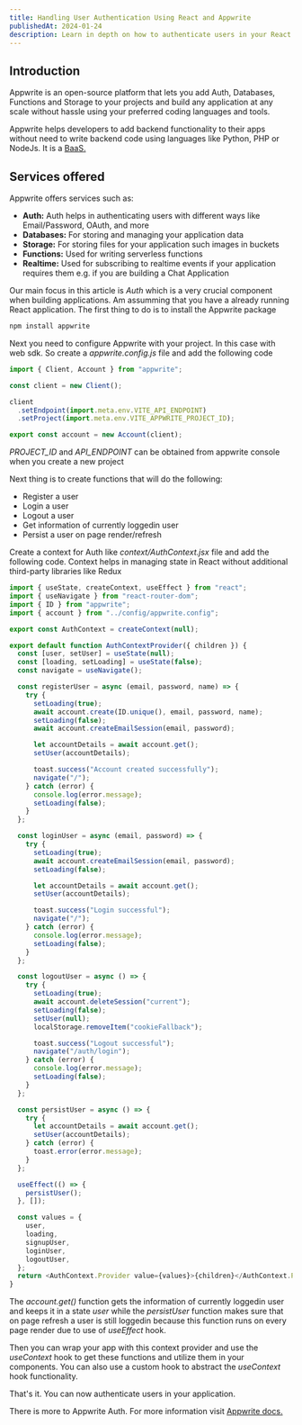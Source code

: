 ---
title: Handling User Authentication Using React and Appwrite
publishedAt: 2024-01-24
description: Learn in depth on how to authenticate users in your React projects with Appwrite Cloud which eliminates the need for backend code
---

## Introduction

Appwrite is an open-source platform that lets you add Auth, Databases, Functions and Storage to your projects and build any application at any scale without hassle using your preferred coding languages and tools.

Appwrite helps developers to add backend functionality to their apps without need to write backend code using languages like Python, PHP or NodeJs. It is a [BaaS.](https://www.cloudflare.com/learning/serverless/glossary/backend-as-a-service-baas/)

## Services offered

Appwrite offers services such as:

- **Auth:** Auth helps in authenticating users with different ways like Email/Password, OAuth, and more
- **Databases:** For storing and managing your application data
- **Storage:** For storing files for your application such images in buckets
- **Functions:** Used for writing serverless functions
- **Realtime:** Used for subscribing to realtime events if your application requires them e.g. if you are building a Chat Application

Our main focus in this article is _Auth_ which is a very crucial component when building applications.
Am assumming that you have a already running React application. The first thing to do is to install the Appwrite package

```bash
npm install appwrite
```

Next you need to configure Appwrite with your project. In this case with web sdk. So create a _appwrite.config.js_ file and add the following code

```javascript
import { Client, Account } from "appwrite";

const client = new Client();

client
  .setEndpoint(import.meta.env.VITE_API_ENDPOINT)
  .setProject(import.meta.env.VITE_APPWRITE_PROJECT_ID);

export const account = new Account(client);
```

_PROJECT_ID_ and _API_ENDPOINT_ can be obtained from appwrite console when you create a new project

Next thing is to create functions that will do the following:

- Register a user
- Login a user
- Logout a user
- Get information of currently loggedin user
- Persist a user on page render/refresh

Create a context for Auth like _context/AuthContext.jsx_ file and add the following code. Context helps in managing state in React without additional third-party libraries like Redux

```javascript
import { useState, createContext, useEffect } from "react";
import { useNavigate } from "react-router-dom";
import { ID } from "appwrite";
import { account } from "../config/appwrite.config";

export const AuthContext = createContext(null);

export default function AuthContextProvider({ children }) {
  const [user, setUser] = useState(null);
  const [loading, setLoading] = useState(false);
  const navigate = useNavigate();

  const registerUser = async (email, password, name) => {
    try {
      setLoading(true);
      await account.create(ID.unique(), email, password, name);
      setLoading(false);
      await account.createEmailSession(email, password);

      let accountDetails = await account.get();
      setUser(accountDetails);

      toast.success("Account created successfully");
      navigate("/");
    } catch (error) {
      console.log(error.message);
      setLoading(false);
    }
  };

  const loginUser = async (email, password) => {
    try {
      setLoading(true);
      await account.createEmailSession(email, password);
      setLoading(false);

      let accountDetails = await account.get();
      setUser(accountDetails);

      toast.success("Login successful");
      navigate("/");
    } catch (error) {
      console.log(error.message);
      setLoading(false);
    }
  };

  const logoutUser = async () => {
    try {
      setLoading(true);
      await account.deleteSession("current");
      setLoading(false);
      setUser(null);
      localStorage.removeItem("cookieFallback");

      toast.success("Logout successful");
      navigate("/auth/login");
    } catch (error) {
      console.log(error.message);
      setLoading(false);
    }
  };

  const persistUser = async () => {
    try {
      let accountDetails = await account.get();
      setUser(accountDetails);
    } catch (error) {
      toast.error(error.message);
    }
  };

  useEffect(() => {
    persistUser();
  }, []);

  const values = {
    user,
    loading,
    signupUser,
    loginUser,
    logoutUser,
  };
  return <AuthContext.Provider value={values}>{children}</AuthContext.Provider>;
}
```

The _account.get()_ function gets the information of currently loggedin user and keeps it in a state _user_ while the _persistUser_ function makes sure that on page refresh a user is still loggedin because this function runs on every page render due to use of _useEffect_ hook.

Then you can wrap your app with this context provider and use the _useContext_ hook to get these functions and utilize them in your components. You can also use a custom hook to abstract the _useContext_ hook functionality.

That's it. You can now authenticate users in your application.

There is more to Appwrite Auth. For more information visit [Appwrite docs.](https://appwrite.io/docs)
